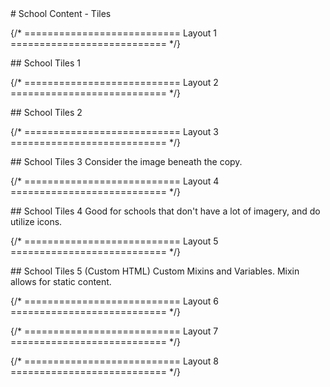 
<main className="page-main">

<div className="page-title">
# School Content - Tiles
</div>

{/* =========================== Layout 1 =========================== */}

<div className="intro-wrap">
## School Tiles 1
</div>

<SchoolTilesOne />

{/* =========================== Layout 2 =========================== */}

<div className="intro-wrap">
## School Tiles 2
</div>

<SchoolTilesTwo />

{/* =========================== Layout 3 =========================== */}

<div className="intro-wrap">
## School Tiles 3
Consider the image beneath the copy.
</div>

<SchoolTilesThree />

{/* =========================== Layout 4 =========================== */}

<div className="intro-wrap">
## School Tiles 4
Good for schools that don't have a lot of imagery, and do utilize icons.
</div>

<SchoolTilesFour />

{/* =========================== Layout 5 =========================== */}

<div className="intro-wrap">
## School Tiles 5 (Custom HTML)
Custom Mixins and Variables. Mixin allows for static content.
</div>

<SchoolTilesFive />

{/* =========================== Layout 6 =========================== */}

{/* =========================== Layout 7 =========================== */}

{/* =========================== Layout 8 =========================== */}

</main>